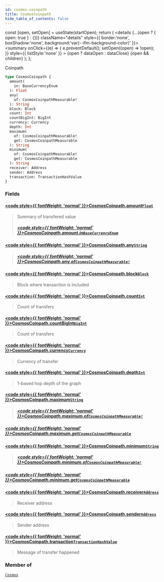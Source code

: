 ```yaml
---
id: cosmos-coinpath
title: CosmosCoinpath
hide_table_of_contents: false
---
```







  const [open, setOpen] = useState(startOpen);
  return (
    <details {...(open ? { open: true } : {})} className="details" style={{ border:'none', boxShadow:'none', background:'var(--ifm-background-color)' }}>
      <summary
        onClick={(e) => {
          e.preventDefault();
          setOpen((open) => !open);
        }}
        style={{ listStyle:'none' }}
      >
      {open ? dataOpen : dataClose}
      </summary>
      {open && children}
    </details>
  );
};








Coinpath


```graphql
type CosmosCoinpath {
  amount(
    in: BaseCurrencyEnum
  ): Float
  any(
    of: CosmosCoinpathMeasurable!
  ): String
  block: Block
  count: Int
  countBigInt: BigInt
  currency: Currency
  depth: Int
  maximum(
    of: CosmosCoinpathMeasurable!
    get: CosmosCoinpathMeasurable
  ): String
  minimum(
    of: CosmosCoinpathMeasurable!
    get: CosmosCoinpathMeasurable
  ): String
  receiver: Address
  sender: Address
  transaction: TransactionHashValue
}
```




### Fields

#### [<code style={{ fontWeight: 'normal' }}>CosmosCoinpath.<b>amount</b></code>](#)<Bullet />[`Float`](/docs/v1/graphql-reference/scalars/float) <Badge class="badge badge--secondary" text="scalar"/> 
> 
> 
> Summary of transfered value
> ##### [<code style={{ fontWeight: 'normal' }}>CosmosCoinpath.amount.<b>in</b></code>](#)<Bullet />[`BaseCurrencyEnum`](/docs/v1/graphql-reference/enums/base-currency-enum) <Badge class="badge badge--secondary" text="enum"/> 
> 
> 
> 
> 

#### [<code style={{ fontWeight: 'normal' }}>CosmosCoinpath.<b>any</b></code>](#)<Bullet />[`String`](/docs/v1/graphql-reference/scalars/string) <Badge class="badge badge--secondary" text="scalar"/> 
> 
> 
> 
> ##### [<code style={{ fontWeight: 'normal' }}>CosmosCoinpath.any.<b>of</b></code>](#)<Bullet />[`CosmosCoinpathMeasurable!`](/docs/v1/graphql-reference/enums/cosmos-coinpath-measurable) <Badge class="badge badge--secondary" text="non-null"/> <Badge class="badge badge--secondary" text="enum"/> 
> 
> 
> 
> 

#### [<code style={{ fontWeight: 'normal' }}>CosmosCoinpath.<b>block</b></code>](#)<Bullet />[`Block`](/docs/v1/graphql-reference/objects/block) <Badge class="badge badge--secondary" text="object"/> 
> 
> 
> Block where transaction is included
> 

#### [<code style={{ fontWeight: 'normal' }}>CosmosCoinpath.<b>count</b></code>](#)<Bullet />[`Int`](/docs/v1/graphql-reference/scalars/int) <Badge class="badge badge--secondary" text="scalar"/> 
> 
> 
> Count of transfers
> 

#### [<code style={{ fontWeight: 'normal' }}>CosmosCoinpath.<b>countBigInt</b></code>](#)<Bullet />[`BigInt`](/docs/v1/graphql-reference/scalars/big-int) <Badge class="badge badge--secondary" text="scalar"/> 
> 
> 
> Count of transfers
> 

#### [<code style={{ fontWeight: 'normal' }}>CosmosCoinpath.<b>currency</b></code>](#)<Bullet />[`Currency`](/docs/v1/graphql-reference/objects/currency) <Badge class="badge badge--secondary" text="object"/> 
> 
> 
> Currency of transfer
> 

#### [<code style={{ fontWeight: 'normal' }}>CosmosCoinpath.<b>depth</b></code>](#)<Bullet />[`Int`](/docs/v1/graphql-reference/scalars/int) <Badge class="badge badge--secondary" text="scalar"/> 
> 
> 
> 1-based hop depth of the graph
> 

#### [<code style={{ fontWeight: 'normal' }}>CosmosCoinpath.<b>maximum</b></code>](#)<Bullet />[`String`](/docs/v1/graphql-reference/scalars/string) <Badge class="badge badge--secondary" text="scalar"/> 
> 
> 
> 
> ##### [<code style={{ fontWeight: 'normal' }}>CosmosCoinpath.maximum.<b>of</b></code>](#)<Bullet />[`CosmosCoinpathMeasurable!`](/docs/v1/graphql-reference/enums/cosmos-coinpath-measurable) <Badge class="badge badge--secondary" text="non-null"/> <Badge class="badge badge--secondary" text="enum"/> 
> 
> 
> 
> 

##### [<code style={{ fontWeight: 'normal' }}>CosmosCoinpath.maximum.<b>get</b></code>](#)<Bullet />[`CosmosCoinpathMeasurable`](/docs/v1/graphql-reference/enums/cosmos-coinpath-measurable) <Badge class="badge badge--secondary" text="enum"/> 
> 
> 
> 
> 

#### [<code style={{ fontWeight: 'normal' }}>CosmosCoinpath.<b>minimum</b></code>](#)<Bullet />[`String`](/docs/v1/graphql-reference/scalars/string) <Badge class="badge badge--secondary" text="scalar"/> 
> 
> 
> 
> ##### [<code style={{ fontWeight: 'normal' }}>CosmosCoinpath.minimum.<b>of</b></code>](#)<Bullet />[`CosmosCoinpathMeasurable!`](/docs/v1/graphql-reference/enums/cosmos-coinpath-measurable) <Badge class="badge badge--secondary" text="non-null"/> <Badge class="badge badge--secondary" text="enum"/> 
> 
> 
> 
> 

##### [<code style={{ fontWeight: 'normal' }}>CosmosCoinpath.minimum.<b>get</b></code>](#)<Bullet />[`CosmosCoinpathMeasurable`](/docs/v1/graphql-reference/enums/cosmos-coinpath-measurable) <Badge class="badge badge--secondary" text="enum"/> 
> 
> 
> 
> 

#### [<code style={{ fontWeight: 'normal' }}>CosmosCoinpath.<b>receiver</b></code>](#)<Bullet />[`Address`](/docs/v1/graphql-reference/objects/address) <Badge class="badge badge--secondary" text="object"/> 
> 
> 
> Receiver address
> 

#### [<code style={{ fontWeight: 'normal' }}>CosmosCoinpath.<b>sender</b></code>](#)<Bullet />[`Address`](/docs/v1/graphql-reference/objects/address) <Badge class="badge badge--secondary" text="object"/> 
> 
> 
> Sender address
> 

#### [<code style={{ fontWeight: 'normal' }}>CosmosCoinpath.<b>transaction</b></code>](#)<Bullet />[`TransactionHashValue`](/docs/v1/graphql-reference/objects/transaction-hash-value) <Badge class="badge badge--secondary" text="object"/> 
> 
> 
> Message of transfer happened
> 



### Member of

[`Cosmos`](/docs/v1/graphql-reference/objects/cosmos)  <Badge class="secondary" text="object"/>


